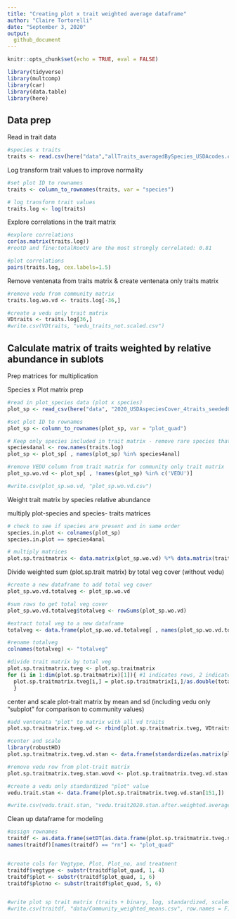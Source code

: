 ```yaml
---
title: "Creating plot x trait weighted average dataframe"
author: "Claire Tortorelli"
date: "September 3, 2020"
output:
  github_document
---
```


```r

knitr::opts_chunk$set(echo = TRUE, eval = FALSE)

library(tidyverse)
library(multcomp)
library(car)
library(data.table)
library(here)
```

## Data prep

Read in trait data
```r
#species x traits
traits <- read.csv(here("data","allTraits_averagedBySpecies_USDAcodes.csv"))

```


Log transform trait values to improve normality
```r
#set plot ID to rownames
traits <- column_to_rownames(traits, var = "species") 

# log transform trait values
traits.log <- log(traits)

```

Explore correlations in the trait matrix
```r

#explore correlations 
cor(as.matrix(traits.log)) 
#rootD and fine:totalRootV are the most strongly correlated: 0.81

#plot correlations
pairs(traits.log, cex.labels=1.5)


```

Remove ventenata from traits matrix & create ventenata only traits matrix
```r
#remove vedu from community matrix
traits.log.wo.vd <- traits.log[-36,]

#create a vedu only trait matrix
VDtraits <- traits.log[36,]
#write.csv(VDtraits, "vedu_traits_not.scaled.csv")

```

## Calculate matrix of traits weighted by relative abundance in sublots

Prep matrices for multiplication

Species x Plot matrix prep
```r
#read in plot_species data (plot x species)
plot_sp <- read_csv(here("data", "2020_USDAspeciesCover_4traits_seededCommunitySubplots.csv"))

#set plot ID to rownames
plot_sp <- column_to_rownames(plot_sp, var = "plot_quad") 

# Keep only species included in trait matrix - remove rare species that occurred in fewer than 2% of plots
species4anal <- row.names(traits.log)
plot_sp <- plot_sp[ , names(plot_sp) %in% species4anal]

#remove VEDU column from trait matrix for community only trait matrix
plot_sp.wo.vd <- plot_sp[ , !names(plot_sp) %in% c('VEDU')]

#write.csv(plot_sp.wo.vd, "plot_sp.wo.vd.csv")

```

Weight trait matrix by  species relative abundance

multiply plot-species and species- traits matrices
```r
# check to see if species are present and in same order
species.in.plot <- colnames(plot_sp)
species.in.plot == species4anal

# multiply matrices
plot.sp.traitmatrix <- data.matrix(plot_sp.wo.vd) %*% data.matrix(traits.log.wo.vd)

```

Divide weighted sum (plot.sp.trait matrix) by total veg cover (without vedu)
```r
#create a new dataframe to add total veg cover 
plot_sp.wo.vd.totalveg <- plot_sp.wo.vd

#sum rows to get total veg cover
plot_sp.wo.vd.totalveg$totalveg <- rowSums(plot_sp.wo.vd)

#extract total veg to a new dataframe
totalveg <- data.frame(plot_sp.wo.vd.totalveg[ , names(plot_sp.wo.vd.totalveg) %in% c('totalveg')])

#rename totalveg
colnames(totalveg) <- "totalveg"

#divide trait matrix by total veg
plot.sp.traitmatrix.tveg <- plot.sp.traitmatrix
for (i in 1:dim(plot.sp.traitmatrix)[1]){ #1 indicates rows, 2 indicates cols
  plot.sp.traitmatrix.tveg[i,] = plot.sp.traitmatrix[i,]/as.double(totalveg[i,1])
  }

```

center and scale plot-trait matrix by mean and sd 
(including vedu only "subplot" for comparison to community values)
```r

#add ventenata "plot" to matrix with all vd traits
plot.sp.traitmatrix.tveg.vd <- rbind(plot.sp.traitmatrix.tveg, VDtraits)

#center and scale
library(robustHD)
plot.sp.traitmatrix.tveg.vd.stan <- data.frame(standardize(as.matrix(plot.sp.traitmatrix.tveg.vd), centerFun = mean, scaleFun = sd))

#remove vedu row from plot-trait matrix
plot.sp.traitmatrix.tveg.stan.wovd <- plot.sp.traitmatrix.tveg.vd.stan[-151,]

#create a vedu only standardized "plot" value
vedu.trait.stan <- data.frame(plot.sp.traitmatrix.tveg.vd.stan[151,])

#write.csv(vedu.trait.stan, "vedu.trait2020.stan.after.weighted.average.all.cplots.csv")
```


Clean up dataframe for modeling
```r
#assign rownames
traitdf <- as.data.frame(setDT(as.data.frame(plot.sp.traitmatrix.tveg.stan.wovd), keep.rownames = TRUE)[])
names(traitdf)[names(traitdf) == "rn"] <- "plot_quad"


#create cols for Vegtype, Plot, Plot_no, and treatment
traitdf$vegtype <- substr(traitdf$plot_quad, 1, 4)
traitdf$plot <- substr(traitdf$plot_quad, 1, 6)
traitdf$plotno <- substr(traitdf$plot_quad, 5, 6)


#write plot sp trait matrix (traits + binary, log, standardized, scaled, and weighted average)
#write.csv(traitdf, "data/Community_weighted_means.csv", row.names = F)
```



